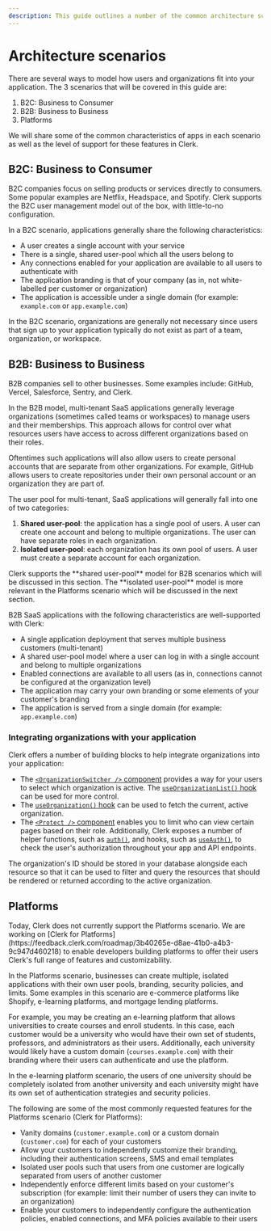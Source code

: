 ```yaml
---
description: This guide outlines a number of the common architecture scenarios for building applications with Clerk, their characteristics, and limitations.
---
```


# Architecture scenarios

There are several ways to model how users and organizations fit into your application. The 3 scenarios that will be covered in this guide are:

1. B2C: Business to Consumer
2. B2B: Business to Business
3. Platforms

We will share some of the common characteristics of apps in each scenario as well as the level of support for these features in Clerk.

## B2C: Business to Consumer

B2C companies focus on selling products or services directly to consumers. Some popular examples are Netflix, Headspace, and Spotify. Clerk supports the B2C user management model out of the box, with little-to-no configuration.

In a B2C scenario, applications generally share the following characteristics:

- A user creates a single account with your service
- There is a single, shared user-pool which all the users belong to
- Any connections enabled for your application are available to all users to authenticate with
- The application branding is that of your company (as in, not white-labelled per customer or organization)
- The application is accessible under a single domain (for example: `example.com` or `app.example.com`)

<Callout type="info">
In the B2C scenario, organizations are generally not necessary since users that sign up to your application typically do not exist as part of a team, organization, or workspace.
</Callout>

## B2B: Business to Business

B2B companies sell to other businesses. Some examples include: GitHub, Vercel, Salesforce, Sentry, and Clerk.

In the B2B model, multi-tenant SaaS applications generally leverage organizations (sometimes called teams or workspaces) to manage users and their memberships. This approach allows for control over what resources users have access to across different organizations based on their roles.

Oftentimes such applications will also allow users to create personal accounts that are separate from other organizations. For example, GitHub allows users to create repositories under their own personal account or an organization they are part of.

The user pool for multi-tenant, SaaS applications will generally fall into one of two categories:

1. **Shared user-pool**: the application has a single pool of users. A user can create one account and belong to multiple organizations. The user can have separate roles in each organization.
2. **Isolated user-pool**: each organization has its own pool of users. A user must create a separate account for each organization.

<Callout type="info">
Clerk supports the **shared user-pool** model for B2B scenarios which will be discussed in this section. The **isolated user-pool** model is more relevant in the Platforms scenario which will be discussed in the next section.
</Callout>

B2B SaaS applications with the following characteristics are well-supported with Clerk:

- A single application deployment that serves multiple business customers (multi-tenant)
- A shared user-pool model where a user can log in with a single account and belong to multiple organizations
- Enabled connections are available to all users (as in, connections cannot be configured at the organization level)
- The application may carry your own branding or some elements of your customer's branding
- The application is served from a single domain (for example: `app.example.com`)

### Integrating organizations with your application

Clerk offers a number of building blocks to help integrate organizations into your application:

- The [`<OrganizationSwitcher />` component](https://clerk.com/docs/components/organization/organization-switcher) provides a way for your users to select which organization is active. The [`useOrganizationList()` hook](https://clerk.com/docs/organizations/custom-organization-switcher) can be used for more control.
- The [`useOrganization()` hook](https://clerk.com/docs/references/react/use-organization) can be used to fetch the current, active organization.
- The [`<Protect />` component](https://clerk.com/docs/components/protect) enables you to limit who can view certain pages based on their role. Additionally, Clerk exposes a number of helper functions, such as [`auth()`](https://clerk.com/docs/references/nextjs/auth), and hooks, such as [`useAuth()`](https://clerk.com/docs/references/react/use-auth#how-to-use-the-use-auth-hook), to check the user's authorization throughout your app and API endpoints.

The organization's ID should be stored in your database alongside each resource so that it can be used to filter and query the resources that should be rendered or returned according to the active organization.

## Platforms

<Callout type="info">
Today, Clerk does not currently support the Platforms scenario. We are working on [Clerk for Platforms](https://feedback.clerk.com/roadmap/3b40265e-d8ae-41b0-a4b3-9c947d460218) to enable developers building platforms to offer their users Clerk's full range of features and customizability.
</Callout>

In the Platforms scenario, businesses can create multiple, isolated applications with their own user pools, branding, security policies, and limits. Some examples in this scenario are e-commerce platforms like Shopify, e-learning platforms, and mortgage lending platforms.

For example, you may be creating an e-learning platform that allows universities to create courses and enroll students. In this case, each customer would be a university who would have their own set of students, professors, and administrators as their users. Additionally, each university would likely have a custom domain (`courses.example.com`) with their branding where their users can authenticate and use the platform.

In the e-learning platform scenario, the users of one university should be completely isolated from another university and each university might have its own set of authentication strategies and security policies.

The following are some of the most commonly requested features for the Platforms scenario (Clerk for Platforms):

- Vanity domains (`customer.example.com`) or a custom domain (`customer.com`) for each of your customers
- Allow your customers to independently customize their branding, including their authentication screens, SMS and email templates
- Isolated user pools such that users from one customer are logically separated from users of another customer
- Independently enforce different limits based on your customer's subscription (for example: limit their number of users they can invite to an organization)
- Enable your customers to independently configure the authentication policies, enabled connections, and MFA policies available to their users
